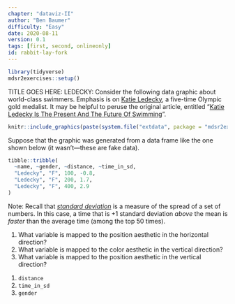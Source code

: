 ```yaml
---
chapter: "dataviz-II"
author: "Ben Baumer"
difficulty: "Easy"
date: 2020-08-11 
version: 0.1
tags: [first, second, onlineonly]
id: rabbit-lay-fork
---
```


```r
library(tidyverse)
mdsr2exercises::setup()
```

TITLE GOES HERE: LEDECKY: Consider the following data graphic about world-class swimmers. Emphasis is on [Katie Ledecky](https://en.wikipedia.org/wiki/Katie\_Ledecky), a five-time Olympic gold medalist. It may be helpful to peruse the original article, entitled "[Katie Ledecky Is The Present And The Future Of Swimming](https://fivethirtyeight.com/features/katie-ledecky-is-the-present-and-the-future-of-swimming/)".

```r
knitr::include_graphics(paste(system.file("extdata", package = "mdsr2exercises"), "/ledecky.png", sep = ""))
```

Suppose that the graphic was generated from a data frame like the one shown below (it wasn't---these are fake data). 

```r
tibble::tribble(
  ~name, ~gender, ~distance, ~time_in_sd,
  "Ledecky", "F", 100, -0.8,
  "Ledecky", "F", 200, 1.7,
  "Ledecky", "F", 400, 2.9
)
```

Note: Recall that [*standard deviation*](https://en.wikipedia.org/wiki/Standard_deviation) is a measure of the spread of a set of numbers. In this case, a time that is +1 standard deviation *above* the mean is *faster* than the average time (among the top 50 times).

1. What variable is mapped to the position aesthetic in the horizontal direction? 
1. What variable is mapped to the color aesthetic in the vertical direction?
1. What variable is mapped to the position aesthetic in the vertical direction?

<!--answer-start-->
1. `distance`
1. `time_in_sd`
1. `gender`
<!--answer-end-->




